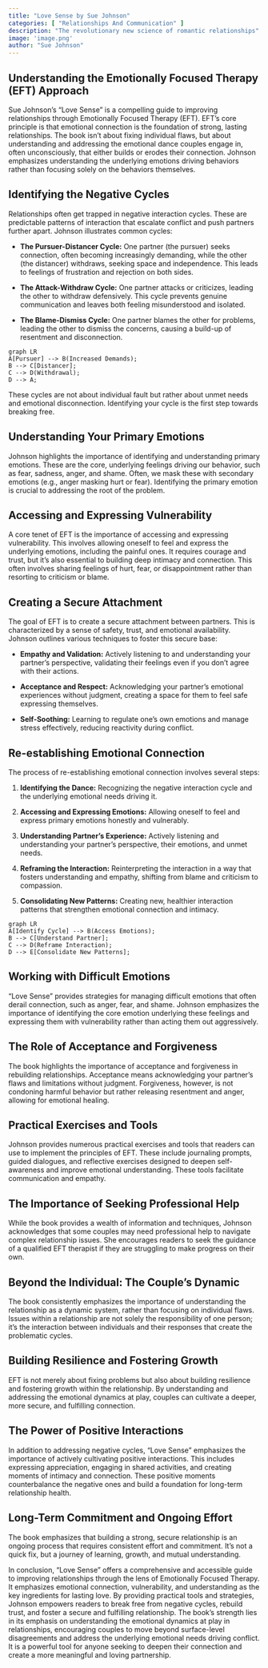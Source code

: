 ```yaml
---
title: "Love Sense by Sue Johnson"
categories: [ "Relationships And Communication" ]
description: "The revolutionary new science of romantic relationships"
image: 'image.png'
author: "Sue Johnson"
---
```

## Understanding the Emotionally Focused Therapy (EFT) Approach

Sue Johnson's "Love Sense" is a compelling guide to improving relationships through Emotionally Focused Therapy (EFT).  EFT's core principle is that emotional connection is the foundation of strong, lasting relationships.  The book isn't about fixing individual flaws, but about understanding and addressing the emotional dance couples engage in, often unconsciously, that either builds or erodes their connection.  Johnson emphasizes understanding the underlying emotions driving behaviors rather than focusing solely on the behaviors themselves.

## Identifying the Negative Cycles

Relationships often get trapped in negative interaction cycles. These are predictable patterns of interaction that escalate conflict and push partners further apart.  Johnson illustrates common cycles:

* **The Pursuer-Distancer Cycle:** One partner (the pursuer) seeks connection, often becoming increasingly demanding, while the other (the distancer) withdraws, seeking space and independence. This leads to feelings of frustration and rejection on both sides.

* **The Attack-Withdraw Cycle:** One partner attacks or criticizes, leading the other to withdraw defensively.  This cycle prevents genuine communication and leaves both feeling misunderstood and isolated.

* **The Blame-Dismiss Cycle:** One partner blames the other for problems, leading the other to dismiss the concerns, causing a build-up of resentment and disconnection.


```mermaid
graph LR
A[Pursuer] --> B(Increased Demands);
B --> C[Distancer];
C --> D(Withdrawal);
D --> A;
```

These cycles are not about individual fault but rather about unmet needs and emotional disconnection. Identifying your cycle is the first step towards breaking free.


## Understanding Your Primary Emotions

Johnson highlights the importance of identifying and understanding primary emotions. These are the core, underlying feelings driving our behavior, such as fear, sadness, anger, and shame.  Often, we mask these with secondary emotions (e.g., anger masking hurt or fear). Identifying the primary emotion is crucial to addressing the root of the problem.


##  Accessing and Expressing Vulnerability

A core tenet of EFT is the importance of accessing and expressing vulnerability.  This involves allowing oneself to feel and express the underlying emotions, including the painful ones.  It requires courage and trust, but it’s also essential to building deep intimacy and connection. This often involves sharing feelings of hurt, fear, or disappointment rather than resorting to criticism or blame.

##  Creating a Secure Attachment

The goal of EFT is to create a secure attachment between partners. This is characterized by a sense of safety, trust, and emotional availability.  Johnson outlines various techniques to foster this secure base:

* **Empathy and Validation:**  Actively listening to and understanding your partner's perspective, validating their feelings even if you don't agree with their actions.

* **Acceptance and Respect:** Acknowledging your partner’s emotional experiences without judgment, creating a space for them to feel safe expressing themselves.

* **Self-Soothing:** Learning to regulate one's own emotions and manage stress effectively, reducing reactivity during conflict.


##  Re-establishing Emotional Connection

The process of re-establishing emotional connection involves several steps:

1. **Identifying the Dance:** Recognizing the negative interaction cycle and the underlying emotional needs driving it.

2. **Accessing and Expressing Emotions:**  Allowing oneself to feel and express primary emotions honestly and vulnerably.

3. **Understanding Partner's Experience:**  Actively listening and understanding your partner’s perspective, their emotions, and unmet needs.

4. **Reframing the Interaction:**  Reinterpreting the interaction in a way that fosters understanding and empathy, shifting from blame and criticism to compassion.

5. **Consolidating New Patterns:**  Creating new, healthier interaction patterns that strengthen emotional connection and intimacy.


```mermaid
graph LR
A[Identify Cycle] --> B(Access Emotions);
B --> C[Understand Partner];
C --> D(Reframe Interaction);
D --> E[Consolidate New Patterns];
```


##  Working with Difficult Emotions

"Love Sense" provides strategies for managing difficult emotions that often derail connection, such as anger, fear, and shame.  Johnson emphasizes the importance of identifying the core emotion underlying these feelings and expressing them with vulnerability rather than acting them out aggressively.

##  The Role of Acceptance and Forgiveness

The book highlights the importance of acceptance and forgiveness in rebuilding relationships.  Acceptance means acknowledging your partner's flaws and limitations without judgment. Forgiveness, however, is not condoning harmful behavior but rather releasing resentment and anger, allowing for emotional healing.

##  Practical Exercises and Tools

Johnson provides numerous practical exercises and tools that readers can use to implement the principles of EFT.  These include journaling prompts, guided dialogues, and reflective exercises designed to deepen self-awareness and improve emotional understanding.  These tools facilitate communication and empathy.


##  The Importance of Seeking Professional Help

While the book provides a wealth of information and techniques, Johnson acknowledges that some couples may need professional help to navigate complex relationship issues.  She encourages readers to seek the guidance of a qualified EFT therapist if they are struggling to make progress on their own.

##  Beyond the Individual: The Couple's Dynamic

The book consistently emphasizes the importance of understanding the relationship as a dynamic system, rather than focusing on individual flaws.  Issues within a relationship are not solely the responsibility of one person; it’s the interaction between individuals and their responses that create the problematic cycles.


##  Building Resilience and Fostering Growth

EFT is not merely about fixing problems but also about building resilience and fostering growth within the relationship. By understanding and addressing the emotional dynamics at play, couples can cultivate a deeper, more secure, and fulfilling connection.


##  The Power of Positive Interactions

In addition to addressing negative cycles, "Love Sense" emphasizes the importance of actively cultivating positive interactions. This includes expressing appreciation, engaging in shared activities, and creating moments of intimacy and connection.  These positive moments counterbalance the negative ones and build a foundation for long-term relationship health.

##  Long-Term Commitment and Ongoing Effort

The book emphasizes that building a strong, secure relationship is an ongoing process that requires consistent effort and commitment.  It’s not a quick fix, but a journey of learning, growth, and mutual understanding.

In conclusion, "Love Sense" offers a comprehensive and accessible guide to improving relationships through the lens of Emotionally Focused Therapy.  It emphasizes emotional connection, vulnerability, and understanding as the key ingredients for lasting love.  By providing practical tools and strategies, Johnson empowers readers to break free from negative cycles, rebuild trust, and foster a secure and fulfilling relationship. The book's strength lies in its emphasis on understanding the emotional dynamics at play in relationships, encouraging couples to move beyond surface-level disagreements and address the underlying emotional needs driving conflict.  It is a powerful tool for anyone seeking to deepen their connection and create a more meaningful and loving partnership.

